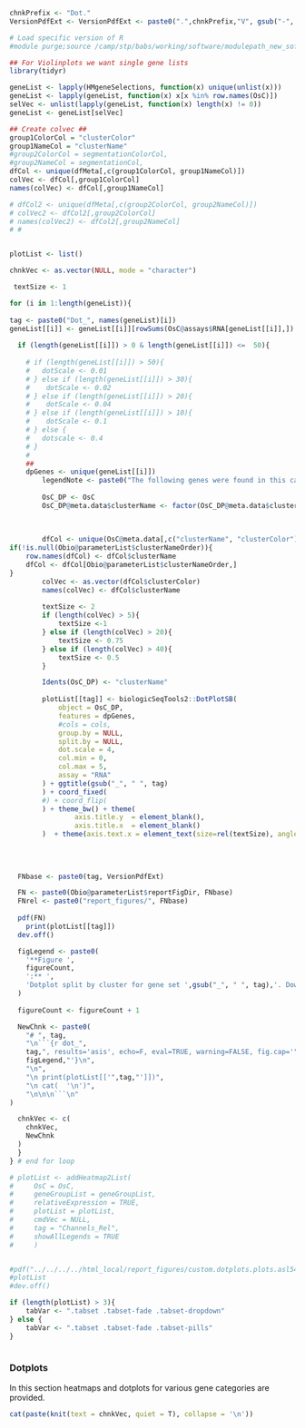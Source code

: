 <!-- Set PArameters Module -->
<!-- Set the chnkPrefix to make all chunks unique in the overall folder -->
```{r partB_create_dot_init, echo=TRUE, eval=TRUE, warning=FALSE}
chnkPrefix <- "Dot."
VersionPdfExt <- VersionPdfExt <- paste0(".",chnkPrefix,"V", gsub("-", "", Sys.Date()), ".pdf")

# Load specific version of R
#module purge;source /camp/stp/babs/working/software/modulepath_new_software_tree_2018-08-13;module load pandoc/2.2.3.2-foss-2016b;ml R/4.0.3-foss-2020a
```

```{r dotplot_prep, echo=TRUE, eval=TRUE, warning=FALSE, results=F}

## For Violinplots we want single gene lists
library(tidyr) 

geneList <- lapply(HMgeneSelections, function(x) unique(unlist(x)))
geneList <- lapply(geneList, function(x) x[x %in% row.names(OsC)])
selVec <- unlist(lapply(geneList, function(x) length(x) != 0))
geneList <- geneList[selVec]

## Create colvec ##
group1ColorCol = "clusterColor"
group1NameCol = "clusterName"
#group2ColorCol = segmentationColorCol, 
#group2NameCol = segmentationCol,
dfCol <- unique(dfMeta[,c(group1ColorCol, group1NameCol)])
colVec <- dfCol[,group1ColorCol]
names(colVec) <- dfCol[,group1NameCol]

# dfCol2 <- unique(dfMeta[,c(group2ColorCol, group2NameCol)])
# colVec2 <- dfCol2[,group2ColorCol]
# names(colVec2) <- dfCol2[,group2NameCol]
# # 


plotList <- list()

chnkVec <- as.vector(NULL, mode = "character")

 textSize <- 1

for (i in 1:length(geneList)){
  
tag <- paste0("Dot_", names(geneList)[i])  
geneList[[i]] <- geneList[[i]][rowSums(OsC@assays$RNA[geneList[[i]],]) != 0]
  
  if (length(geneList[[i]]) > 0 & length(geneList[[i]]) <=  50){
   
    # if (length(geneList[[i]]) > 50){
    #   dotScale <- 0.01
    # } else if (length(geneList[[i]]) > 30){
    #    dotScale <- 0.02
    # } else if (length(geneList[[i]]) > 20){
    #    dotScale <- 0.04
    # } else if (length(geneList[[i]]) > 10){
    #    dotScale <- 0.1
    # } else {
    #   dotscale <- 0.4
    # }
    #  
    ##
    dpGenes <- unique(geneList[[i]])
        legendNote <- paste0("The following genes were found in this category and the single-cell dataset: ", paste0(dpGenes, collapse=", "))
        
        OsC_DP <- OsC
        OsC_DP@meta.data$clusterName <- factor(OsC_DP@meta.data$clusterName, levels = Obio@parameterList[["clusterNameOrder"]])
        
        
        
        dfCol <- unique(OsC@meta.data[,c("clusterName", "clusterColor")])
if(!is.null(Obio@parameterList$clusterNameOrder)){
    row.names(dfCol) <- dfCol$clusterName
    dfCol <- dfCol[Obio@parameterList$clusterNameOrder,]
}
        colVec <- as.vector(dfCol$clusterColor)
        names(colVec) <- dfCol$clusterName
      
        textSize <- 2
        if (length(colVec) > 5){
            textSize <-1
        } else if (length(colVec) > 20){
            textSize <- 0.75
        } else if (length(colVec) > 40){
            textSize <- 0.5
        }

        Idents(OsC_DP) <- "clusterName"
        
        plotList[[tag]] <- biologicSeqTools2::DotPlotSB(
            object = OsC_DP,
            features = dpGenes,
            #cols = cols,
            group.by = NULL,
            split.by = NULL,
            dot.scale = 4,
            col.min = 0,
            col.max = 5,
            assay = "RNA"
        ) + ggtitle(gsub("_", " ", tag)
        ) + coord_fixed(
        #) + coord_flip(
        ) + theme_bw() + theme(
                axis.title.y  = element_blank(),
                axis.title.x  = element_blank()
        )  + theme(axis.text.x = element_text(size=rel(textSize), angle = 45, hjust=1, color = colVec))
        
    
  
  
  FNbase <- paste0(tag, VersionPdfExt)

  FN <- paste0(Obio@parameterList$reportFigDir, FNbase)
  FNrel <- paste0("report_figures/", FNbase)
            
  pdf(FN)
    print(plotList[[tag]])
  dev.off()

  figLegend <- paste0(
    '**Figure ', 
    figureCount, 
    ':** ',
    'Dotplot split by cluster for gene set ',gsub("_", " ", tag),'. Download a pdf of this figure <a href="',FNrel,'" target="_blank">here</a>.'
  )
            
  figureCount <- figureCount + 1

  NewChnk <- paste0(
    "# ", tag,
    "\n```{r dot_",
    tag,", results='asis', echo=F, eval=TRUE, warning=FALSE, fig.cap='",
    figLegend,"'}\n",
    "\n",
    "\n print(plotList[['",tag,"']])",
    "\n cat(  '\n')",
    "\n\n\n```\n"   
)

  chnkVec <- c(
    chnkVec,
    NewChnk
  )
  }
} # end for loop

# plotList <- addHeatmap2List(
#     OsC = OsC,
#     geneGroupList = geneGroupList,
#     relativeExpression = TRUE,
#     plotList = plotList,
#     cmdVec = NULL,
#     tag = "Channels_Rel",
#     showAllLegends = TRUE
#     )


#pdf("../../../../html_local/report_figures/custom.dotplots.plots.asl545.V2.pdf")
#plotList
#dev.off()

if (length(plotList) > 3){
    tabVar <- ".tabset .tabset-fade .tabset-dropdown"
} else {
    tabVar <- ".tabset .tabset-fade .tabset-pills"
}    
    
```


### Dotplots

In this section heatmaps and dotplots for various gene categories are provided. 

:::: {.panel-tabset .nav-pills}
```{r Cluster_dotplot_overview, echo=TRUE, eval=TRUE, warning=FALSE, results="asis"}

cat(paste(knit(text = chnkVec, quiet = T), collapse = '\n'))

```
::::